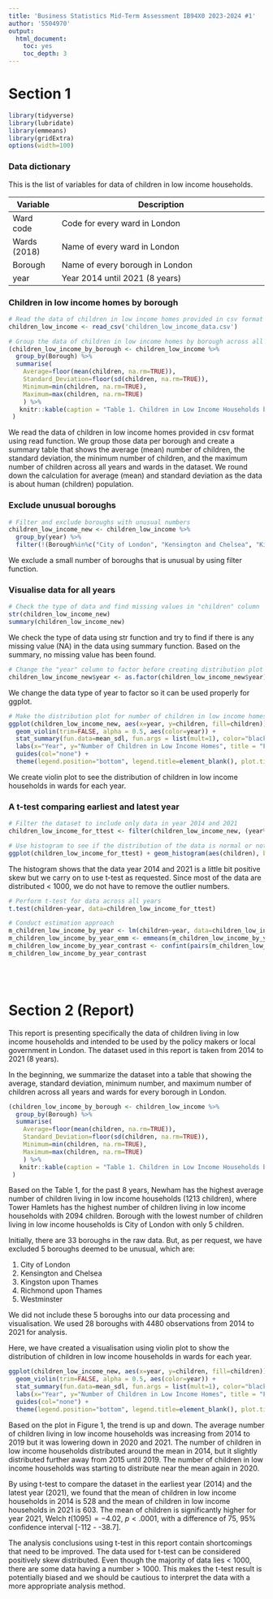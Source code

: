 ---
title: 'Business Statistics Mid-Term Assessment IB94X0 2023-2024 #1'
author: '5504970'
output:
  html_document:
    toc: yes
    toc_depth: 3
---


# Section 1

```{r setup, include=FALSE}
library(tidyverse)
library(lubridate)
library(emmeans)
library(gridExtra)
options(width=100)
```



### Data dictionary
This is the list of variables for data of children in low income households.

Variable       | Description
-------------- | ---------------------------------------------------------
Ward code      | Code for every ward in London
Wards (2018)   | Name of every ward in London
Borough        | Name of every  borough in London
year           | Year 2014 until 2021 (8 years)



### Children in low income homes by borough
```{r message=FALSE, warning=FALSE}
# Read the data of children in low income homes provided in csv format
children_low_income <- read_csv('children_low_income_data.csv')

# Group the data of children in low income homes by borough across all years and summarize them by showing average, standard deviation, minimum numbers, and maximum numbers
(children_low_income_by_borough <- children_low_income %>%
  group_by(Borough) %>%
  summarise(
    Average=floor(mean(children, na.rm=TRUE)),
    Standard_Deviation=floor(sd(children, na.rm=TRUE)),
    Minimum=min(children, na.rm=TRUE),
    Maximum=max(children, na.rm=TRUE)
    ) %>%
   knitr::kable(caption = "Table 1. Children in Low Income Households by Borough", align = "lcccc")
 )
```
We read the data of children in low income homes provided in csv format using read function. We group those data per borough and create a summary table that shows the average (mean) number of children, the standard deviation, the minimum number of children, and the maximum number of children across all years and wards in the dataset. We round down the calculation for average (mean) and standard deviation as the data is about human (children) population.



### Exclude unusual boroughs
```{r}
# Filter and exclude boroughs with unusual numbers
children_low_income_new <- children_low_income %>%
  group_by(year) %>%
  filter(!(Borough%in%c("City of London", "Kensington and Chelsea", "Kingston upon Thames", "Richmond upon Thames", "Westminster")))
```
We exclude a small number of boroughs that is unusual by using filter function.



### Visualise data for all years
```{r message=FALSE, warning=FALSE}
# Check the type of data and find missing values in "children" column
str(children_low_income_new) 
summary(children_low_income_new)
```
We check the type of data using str function and try to find if there is any missing value (NA) in the data using summary function. Based on the summary, no missing value has been found.

```{r message=FALSE, warning=FALSE}
# Change the "year" column to factor before creating distribution plot
children_low_income_new$year <- as.factor(children_low_income_new$year)
```
We change the data type of year to factor so it can be used properly for ggplot.

```{r message=FALSE, warning=FALSE}
# Make the distribution plot for number of children in low income homes across all years using violin plot
ggplot(children_low_income_new, aes(x=year, y=children, fill=children)) +
  geom_violin(trim=FALSE, alpha = 0.5, aes(color=year)) +
  stat_summary(fun.data=mean_sdl, fun.args = list(mult=1), color="black", aes(shape="Mean with standard deviation")) +
  labs(x="Year", y="Number of Children in Low Income Homes", title = "Figure 1. Distribution of Children in Low Income Households in Wards for Each Year") +
  guides(col="none") + 
  theme(legend.position="bottom", legend.title=element_blank(), plot.title = element_text(size = 12))
```

We create violin plot to see the distribution of children in low income households in wards for each year.



### A t-test comparing earliest and latest year
```{r}
# Filter the dataset to include only data in year 2014 and 2021
children_low_income_for_ttest <- filter(children_low_income_new, (year%in%c("2014","2021")))
```
```{r}
# Use histogram to see if the distribution of the data is normal or not
ggplot(children_low_income_for_ttest) + geom_histogram(aes(children), binwidth=50)
```

The histogram shows that the data year 2014 and 2021 is a little bit positive skew but we carry on to use t-test as requested. Since most of the data are distributed < 1000, we do not have to remove the outlier numbers.

```{r}
# Perform t-test for data across all years
t.test(children~year, data=children_low_income_for_ttest)

# Conduct estimation approach
m_children_low_income_by_year <- lm(children~year, data=children_low_income_for_ttest)
m_children_low_income_by_year_emm <- emmeans(m_children_low_income_by_year, ~year)
m_children_low_income_by_year_contrast <- confint(pairs(m_children_low_income_by_year_emm))
m_children_low_income_by_year_contrast
```
<br>
<br>

# Section 2 (Report)

This report is presenting specifically the data of children living in low income households and intended to be used by the policy makers or local government in London. The dataset used in this report is taken from 2014 to 2021 (8 years).

In the beginning, we summarize the dataset into a table that showing the average, standard deviation, minimum number, and maximum number of children across all years and wards for every borough in London.

```{r echo=FALSE, message=FALSE, warning=FALSE}
(children_low_income_by_borough <- children_low_income %>%
  group_by(Borough) %>%
  summarise(
    Average=floor(mean(children, na.rm=TRUE)),
    Standard_Deviation=floor(sd(children, na.rm=TRUE)),
    Minimum=min(children, na.rm=TRUE),
    Maximum=max(children, na.rm=TRUE)
    ) %>%
   knitr::kable(caption = "Table 1. Children in Low Income Households by Borough", align = "lcccc")
 )
```

Based on the Table 1, for the past 8 years, Newham has the highest average number of children living in low income households (1213 children), where Tower Hamlets has the highest number of children living in low income households with 2094 children. Borough with the lowest number of children living in low income households is City of London with only 5 children.

Initially, there are 33 boroughs in the raw data. But, as per request, we have excluded 5 boroughs deemed to be unusual, which are:</h1>
1. City of London</h1>
2. Kensington and Chelsea</h1>
3. Kingston upon Thames</h1>
4. Richmond upon Thames</h1>
5. Westminster</h1>

We did not include these 5 boroughs into our data processing and visualisation. We used 28 boroughs with 4480 observations from 2014 to 2021 for analysis. 

Here, we have created a visualisation using violin plot to show the distribution of children in low income households in wards for each year.

```{r echo=FALSE, message=FALSE, warning=FALSE}
ggplot(children_low_income_new, aes(x=year, y=children, fill=children)) +
  geom_violin(trim=FALSE, alpha = 0.5, aes(color=year)) +
  stat_summary(fun.data=mean_sdl, fun.args = list(mult=1), color="black", aes(shape="Mean with standard deviation")) +
  labs(x="Year", y="Number of Children in Low Income Homes", title = "Figure 1. Distribution of Children in Low Income Households in Wards for Each Year") +
  guides(col="none") + 
  theme(legend.position="bottom", legend.title=element_blank(), plot.title = element_text(size = 12))
```

Based on the plot in Figure 1, the trend is up and down. The average number of children living in low income households was increasing from 2014 to 2019 but it was lowering down in 2020 and 2021. The number of children in low income households distributed around the mean in 2014, but it slightly distributed further away from 2015 until 2019. The number of children in low income households was starting to distribute near the mean again in 2020.

By using t-test to compare the dataset in the earliest year (2014) and the latest year (2021), we found that the mean of children in low income households in 2014 is 528 and the mean of children in low income households in 2021 is 603. The mean of children is significantly higher for year 2021, Welch $t(1095)=-4.02$, $p<.0001$, with a difference of 75, 95% confidence interval [-112 - -38.7].

The analysis conclusions using t-test in this report contain shortcomings that need to be improved. The data used for t-test can be considered positively skew distributed. Even though the majority of data lies < 1000, there are some data having a number > 1000. This makes the t-test result is potentially biased and we should be cautious to interpret the data with a more appropriate analysis method.


